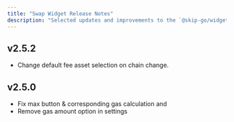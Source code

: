 ```yaml
---
title: "Swap Widget Release Notes"
description: "Selected updates and improvements to the `@skip-go/widget` npm package."
---
```


## v2.5.2
- Change default fee asset selection on chain change. 

## v2.5.0
- Fix max button & corresponding gas calculation and 
- Remove gas amount option in settings